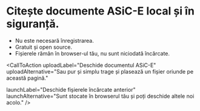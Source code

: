 # Citește documente ASiC-E local și în siguranță.

* Nu este necesară înregistrarea.
* Gratuit și open source.
* Fișierele rămân în browser-ul tău, nu sunt niciodată încărcate.

<CallToAction
  uploadLabel="Deschide documentul ASiC-E"
  uploadAlternative="Sau pur și simplu trage și plasează un fișier oriunde pe această pagină."

  launchLabel="Deschide fișierele încărcate anterior"
  launchAlternative="Sunt stocate în browserul tău și poți deschide altele noi acolo."
/>
